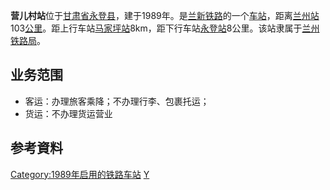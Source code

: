 {{Unreferenced|time=2021-12-03T11:11:31+00:00}}
{{noteTA
|1=zh-cn:始发车次; zh-hk:列車班次;
|2=zh-cn:车次; zh-hk:班次;
}}
{{Infobox China railway station
|车站名称=营儿村站
|图片=
|图片介紹=
|车站名称拼音=Ying'ercunzhan
|车站位置=[[甘肃省|甘肃省]][[永登县|永登县]]
|坐标=
|归属=[[兰州铁路局|兰州铁路局]]
|线路=[[兰新铁路|兰新铁路]]
|车站等级=[[五等站_(中铁)|五等站]]
|到发线数目=
|月台数目=
}}

'''营儿村站'''位于[[甘肃省|甘肃省]][[永登县|永登县]]，建于1989年。是[[兰新铁路|兰新铁路]]的一个[[铁路车站|车站]]，距离[[兰州站|兰州站]]103[[公里|公里]]。距上行车站[[马家坪站|马家坪站]]8km，距下行车站[[永登站|永登站]]8公里。该站隶属于[[兰州铁路局|兰州铁路局]]。

==业务范围==
*客运：办理旅客乘降；不办理行李、包裹托运；
*货运：不办理货运营业

{{start rail box|[[中国铁路|中国铁路]]}}
{{s-inop|[[马家坪站|马家坪站]]}}
{{s-line|[[兰新铁路|兰新铁路]]<br/>←8km 营儿村站 8km→}}
{{s-inop|[[永登站|永登站]]}}
{{end box}}

==参考資料==
{{reflist|1}}
{{兰新铁路}}
{{铁路车站小作品}}

[[Category:1989年启用的铁路车站|Category:1989年启用的铁路车站]]
[[Category:兰州市铁路车站|Y]]